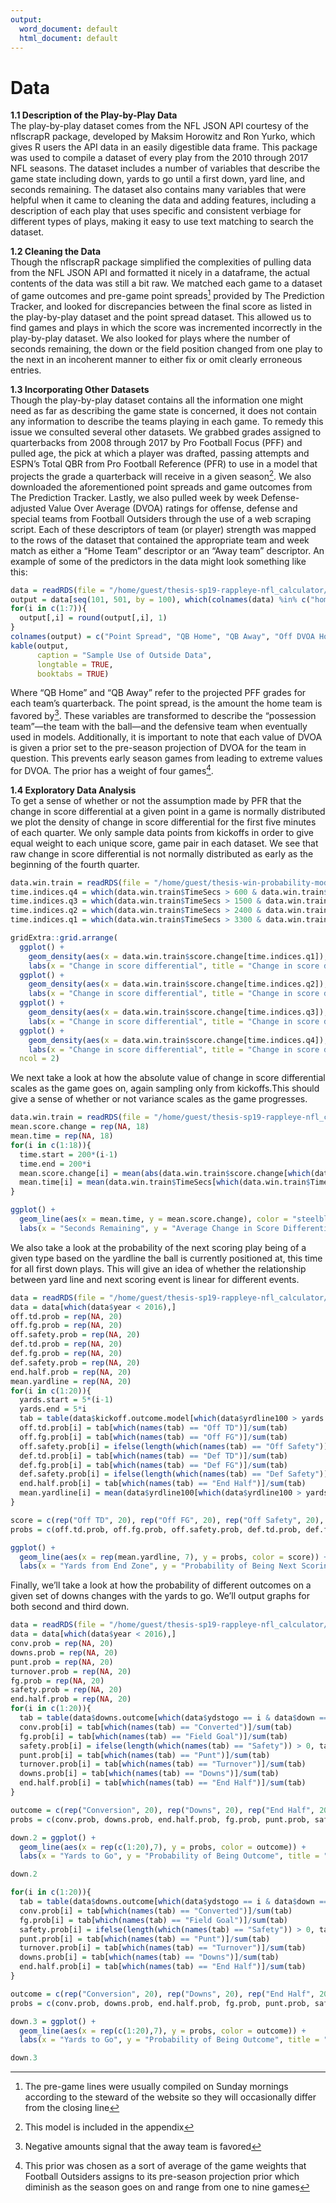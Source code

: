 ```yaml
---
output:
  word_document: default
  html_document: default
---
```

# Data

**1.1 Description of the Play-by-Play Data**  
The play-by-play dataset comes from the NFL JSON API courtesy of the nflscrapR package, developed by Maksim Horowitz and Ron Yurko, which gives R users the API data in an easily digestible data frame. This package was used to compile a dataset of every play from the 2010 through 2017 NFL seasons. The dataset includes a number of variables that describe the game state including down, yards to go until a first down, yard line, and seconds remaining. The dataset also contains many variables that were helpful when it came to cleaning the data and adding features, including a description of each play that uses specific and consistent verbiage for different types of plays, making it easy to use text matching to search the dataset.

**1.2 Cleaning the Data**  
Though the nflscrapR package simplified the complexities of pulling data from the NFL JSON API and formatted it nicely in a dataframe, the actual contents of the data was still a bit raw. We matched each game to a dataset of game outcomes and pre-game point spreads^[The pre-game lines were usually compiled on Sunday mornings according to the steward of the website so they will occasionally differ from the closing line] provided by The Prediction Tracker, and looked for discrepancies between the final score as listed in the play-by-play dataset and the point spread dataset. This allowed us to find games and plays in which the score was incremented incorrectly in the play-by-play dataset. We also looked for plays where the number of seconds remaining, the down or the field position changed from one play to the next in an incoherent manner to either fix or omit clearly erroneous entries.

**1.3 Incorporating Other Datasets**  
Though the play-by-play dataset contains all the information one might need as far as describing the game state is concerned, it does not contain any information to describe the teams playing in each game. To remedy this issue we consulted several other datasets. We grabbed grades assigned to quarterbacks from 2008 through 2017 by Pro Football Focus (PFF) and pulled age, the pick at which a player was drafted, passing attempts and ESPN’s Total QBR from Pro Football Reference (PFR) to use in a model that projects the grade a quarterback will receive in a given season^[This model is included in the appendix]. We also downloaded the aforementioned point spreads and game outcomes from The Prediction Tracker. Lastly, we also pulled week by week Defense-adjusted Value Over Average (DVOA) ratings for offense, defense and special teams from Football Outsiders through the use of a web scraping script. Each of these descriptors of team (or player) strength was mapped to the rows of the dataset that contained the appropriate team and week match as either a “Home Team” descriptor or an “Away team” descriptor. An example of some of the predictors in the data might look something like this:


```r
data = readRDS(file = "/home/guest/thesis-sp19-rappleye-nfl_calculator/data.win.train.Rda")
output = data[seq(101, 501, by = 100), which(colnames(data) %in% c("home.o.dvoa", "home.d.dvoa", "away.o.dvoa", "away.d.dvoa", "vegas.line", "home.grade", "away.grade"))]
for(i in c(1:7)){
  output[,i] = round(output[,i], 1)
}
colnames(output) = c("Point Spread", "QB Home", "QB Away", "Off DVOA Home", "Off DVOA Away", "Def DVOA Home", "Def DVOA Away")
kable(output, 
      caption = "Sample Use of Outside Data",
      longtable = TRUE,
      booktabs = TRUE)
```

Where "QB Home" and "QB Away" refer to the projected PFF grades for each team's quarterback. The point spread, is the amount the home team is favored by^[Negative amounts signal that the away team is favored]. These variables are transformed to describe the "possession team"—the team with the ball—and the defensive team when eventually used in models. Additionally, it is important to note that each value of DVOA is given a prior set to the pre-season projection of DVOA for the team in question. This prevents early season games from leading to extreme values for DVOA. The prior has a weight of four games^[This prior was chosen as a sort of average of the game weights that Football Outsiders assigns to its pre-season projection prior which diminish as the season goes on and range from one to nine games].  

**1.4 Exploratory Data Analysis**    
To get a sense of whether or not the assumption made by PFR that the change in score differential at a given point in a game is normally distributed we plot the density of change in score differential for the first five minutes of each quarter. We only sample data points from kickoffs in order to give equal weight to each unique score, game pair in each dataset. We see that raw change in score differential is not normally distributed as early as the beginning of the fourth quarter. 

```r
data.win.train = readRDS(file = "/home/guest/thesis-win-probability-model/data.win.train.Rda")
time.indices.q4 = which(data.win.train$TimeSecs > 600 & data.win.train$TimeSecs <= 900)
time.indices.q3 = which(data.win.train$TimeSecs > 1500 & data.win.train$TimeSecs <= 1800)
time.indices.q2 = which(data.win.train$TimeSecs > 2400 & data.win.train$TimeSecs <= 2700)
time.indices.q1 = which(data.win.train$TimeSecs > 3300 & data.win.train$TimeSecs <= 3600)

gridExtra::grid.arrange(
  ggplot() +
    geom_density(aes(x = data.win.train$score.change[time.indices.q1]), color = "steelblue") +
    labs(x = "Change in score differential", title = "Change in score differential", subtitle = "First five minutes of first quarter"),
  ggplot() +
    geom_density(aes(x = data.win.train$score.change[time.indices.q2]), color = "darkorange") +
    labs(x = "Change in score differential", title = "Change in score differential", subtitle = "First five minutes of second quarter"),
  ggplot() +
    geom_density(aes(x = data.win.train$score.change[time.indices.q3]), color = "darkred") +
    labs(x = "Change in score differential", title = "Change in score differential", subtitle = "First five minutes of third quarter"),
  ggplot() +
    geom_density(aes(x = data.win.train$score.change[time.indices.q4]), color = "darkgreen") +
    labs(x = "Change in score differential", title = "Change in score differential", subtitle = "First five minutes of fourth quarter"),
  ncol = 2)
```

We next take a look at how the absolute value of change in score differential scales as the game goes on, again sampling only from kickoffs.This should give a sense of whether or not variance scales as the game progresses.

```r
data.win.train = readRDS(file = "/home/guest/thesis-sp19-rappleye-nfl_calculator/data.win.train.Rda")
mean.score.change = rep(NA, 18)
mean.time = rep(NA, 18)
for(i in c(1:18)){
  time.start = 200*(i-1)
  time.end = 200*i
  mean.score.change[i] = mean(abs(data.win.train$score.change[which(data.win.train$TimeSecs > time.start & data.win.train$TimeSecs <= time.end)]))
  mean.time[i] = mean(data.win.train$TimeSecs[which(data.win.train$TimeSecs > time.start & data.win.train$TimeSecs <= time.end)])
}

ggplot() +
  geom_line(aes(x = mean.time, y = mean.score.change), color = "steelblue") +
  labs(x = "Seconds Remaining", y = "Average Change in Score Differential", title = "Average Change in Score Differential vs. Seconds Remaining", subtitle = "2010 to 2015 NFL data")
```

We also take a look at the probability of the next scoring play being of a given type based on the yardline the ball is currently positioned at, this time for all first down plays. This will give an idea of whether the relationship between yard line and next scoring event is linear for different events.  

```r
data = readRDS(file = "/home/guest/thesis-sp19-rappleye-nfl_calculator/cleaned-data-part-4.Rda")
data = data[which(data$year < 2016),]
off.td.prob = rep(NA, 20)
off.fg.prob = rep(NA, 20)
off.safety.prob = rep(NA, 20)
def.td.prob = rep(NA, 20)
def.fg.prob = rep(NA, 20)
def.safety.prob = rep(NA, 20)
end.half.prob = rep(NA, 20)
mean.yardline = rep(NA, 20)
for(i in c(1:20)){
  yards.start = 5*(i-1)
  yards.end = 5*i
  tab = table(data$kickoff.outcome.model[which(data$yrdline100 > yards.start & data$yrdline100 <= yards.end & data$down == 1)])
  off.td.prob[i] = tab[which(names(tab) == "Off TD")]/sum(tab)
  off.fg.prob[i] = tab[which(names(tab) == "Off FG")]/sum(tab)
  off.safety.prob[i] = ifelse(length(which(names(tab) == "Off Safety")) > 0, tab[which(names(tab) == "Off Safety")]/sum(tab), 0)
  def.td.prob[i] = tab[which(names(tab) == "Def TD")]/sum(tab)
  def.fg.prob[i] = tab[which(names(tab) == "Def FG")]/sum(tab)
  def.safety.prob[i] = ifelse(length(which(names(tab) == "Def Safety")) > 0, tab[which(names(tab) == "Def Safety")]/sum(tab), 0)
  end.half.prob[i] = tab[which(names(tab) == "End Half")]/sum(tab)
  mean.yardline[i] = mean(data$yrdline100[which(data$yrdline100 > yards.start & data$yrdline100 <= yards.end & data$down == 1)])
}

score = c(rep("Off TD", 20), rep("Off FG", 20), rep("Off Safety", 20), rep("Def TD", 20), rep("Def FG", 20), rep("Def Safety", 20), rep("End Half", 20))
probs = c(off.td.prob, off.fg.prob, off.safety.prob, def.td.prob, def.fg.prob, def.safety.prob, end.half.prob)

ggplot() +
  geom_line(aes(x = rep(mean.yardline, 7), y = probs, color = score)) +
  labs(x = "Yards from End Zone", y = "Probability of Being Next Scoring Event", title = "P(Next Scoring Event) vs. Yard Line", subtitle = "2010 to 2015 NFL data")
```

Finally, we'll take a look at how the probability of different outcomes on a given set of downs changes with the yards to go. We'll output graphs for both second and third down.

```r
data = readRDS(file = "/home/guest/thesis-sp19-rappleye-nfl_calculator/cleaned-data-part-4.Rda")
data = data[which(data$year < 2016),]
conv.prob = rep(NA, 20)
downs.prob = rep(NA, 20)
punt.prob = rep(NA, 20)
turnover.prob = rep(NA, 20)
fg.prob = rep(NA, 20)
safety.prob = rep(NA, 20)
end.half.prob = rep(NA, 20)
for(i in c(1:20)){
  tab = table(data$downs.outcome[which(data$ydstogo == i & data$down == 2)])
  conv.prob[i] = tab[which(names(tab) == "Converted")]/sum(tab)
  fg.prob[i] = tab[which(names(tab) == "Field Goal")]/sum(tab)
  safety.prob[i] = ifelse(length(which(names(tab) == "Safety")) > 0, tab[which(names(tab) == "Safety")]/sum(tab), 0)
  punt.prob[i] = tab[which(names(tab) == "Punt")]/sum(tab)
  turnover.prob[i] = tab[which(names(tab) == "Turnover")]/sum(tab)
  downs.prob[i] = tab[which(names(tab) == "Downs")]/sum(tab)
  end.half.prob[i] = tab[which(names(tab) == "End Half")]/sum(tab)
}

outcome = c(rep("Conversion", 20), rep("Downs", 20), rep("End Half", 20), rep("Field Goal", 20), rep("Punt", 20), rep("Safety", 20), rep("Turnover", 20))
probs = c(conv.prob, downs.prob, end.half.prob, fg.prob, punt.prob, safety.prob, turnover.prob)

down.2 = ggplot() +
  geom_line(aes(x = rep(c(1:20),7), y = probs, color = outcome)) +
  labs(x = "Yards to Go", y = "Probability of Being Outcome", title = "P(Downs Outcome) vs. Yards to Go on 2nd Down", subtitle = "2010 to 2015 NFL data")

down.2

for(i in c(1:20)){
  tab = table(data$downs.outcome[which(data$ydstogo == i & data$down == 3)])
  conv.prob[i] = tab[which(names(tab) == "Converted")]/sum(tab)
  fg.prob[i] = tab[which(names(tab) == "Field Goal")]/sum(tab)
  safety.prob[i] = ifelse(length(which(names(tab) == "Safety")) > 0, tab[which(names(tab) == "Safety")]/sum(tab), 0)
  punt.prob[i] = tab[which(names(tab) == "Punt")]/sum(tab)
  turnover.prob[i] = tab[which(names(tab) == "Turnover")]/sum(tab)
  downs.prob[i] = tab[which(names(tab) == "Downs")]/sum(tab)
  end.half.prob[i] = tab[which(names(tab) == "End Half")]/sum(tab)
}

outcome = c(rep("Conversion", 20), rep("Downs", 20), rep("End Half", 20), rep("Field Goal", 20), rep("Punt", 20), rep("Safety", 20), rep("Turnover", 20))
probs = c(conv.prob, downs.prob, end.half.prob, fg.prob, punt.prob, safety.prob, turnover.prob)

down.3 = ggplot() +
  geom_line(aes(x = rep(c(1:20),7), y = probs, color = outcome)) +
  labs(x = "Yards to Go", y = "Probability of Being Outcome", title = "P(Downs Outcome) vs. Yards to Go on 3rd Down", subtitle = "2010 to 2015 NFL data")

down.3
```
